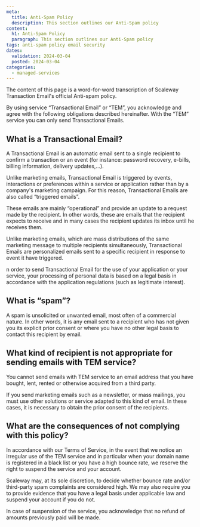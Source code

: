 ```yaml
---
meta:
  title: Anti-Spam Policy
  description: This section outlines our Anti-Spam policy
content:
  h1: Anti-Spam Policy
  paragraph: This section outlines our Anti-Spam policy
tags: anti-spam policy email security
dates:
  validation: 2024-03-04
  posted: 2024-03-04
categories:
  - managed-services
---
```


<Message type="note">
  The content of this page is a word-for-word transcription of Scaleway Transaction Email's official Anti-spam policy.
</Message>

By using service “Transactional Email” or “TEM”, you acknowledge and agree with the following obligations described hereinafter. With the “TEM” service you can only send Transactional Emails.

## What is a Transactional Email?

A Transactional Email is an automatic email sent to a single recipient to confirm a transaction or an event (for instance: password recovery, e-bills, billing information, delivery updates,...).

Unlike marketing emails, Transactional Email is triggered by events, interactions or preferences within a service or application rather than by a company's marketing campaign. For this reason, Transactional Emails are also called “triggered emails”.

These emails are mainly “operational” and provide an update to a request made by the recipient. In other words, these are emails that the recipient expects to receive and in many cases the recipient updates its inbox until he receives them.

Unlike marketing emails, which are mass distributions of the same marketing message to multiple recipients simultaneously, Transactional Emails are personalized emails sent to a specific recipient in response to event it have triggered.

n order to send Transactional Email for the use of your application or your service, your processing of personal data is based on a legal basis in accordance with the application regulations (such as legitimate interest).

## What is “spam”?
A spam is unsolicited or unwanted email, most often of a commercial nature. In other words, it is any email sent to a recipient who has not given you its explicit prior consent or where you have no other legal basis to contact this recipient by email.

## What kind of recipient is not appropriate for sending emails with TEM service?
You cannot send emails with TEM service to an email address that you have bought, lent, rented or otherwise acquired from a third party.

If you send marketing emails such as a newsletter, or mass mailings, you must use other solutions or service adapted to this kind of email. In these cases, it is necessary to obtain the prior consent of the recipients.

## What are the consequences of not complying with this policy?
In accordance with our Terms of Service, in the event that we notice an irregular use of the TEM service and in particular when your domain name is registered in a black list or you have a high bounce rate, we reserve the right to suspend the service and your account.

Scaleway may, at its sole discretion, to decide whether bounce rate and/or third-party spam complaints are considered high. We may also require you to provide evidence that you have a legal basis under applicable law and suspend your account if you do not.

In case of suspension of the service, you acknowledge that no refund of amounts previously paid will be made.
